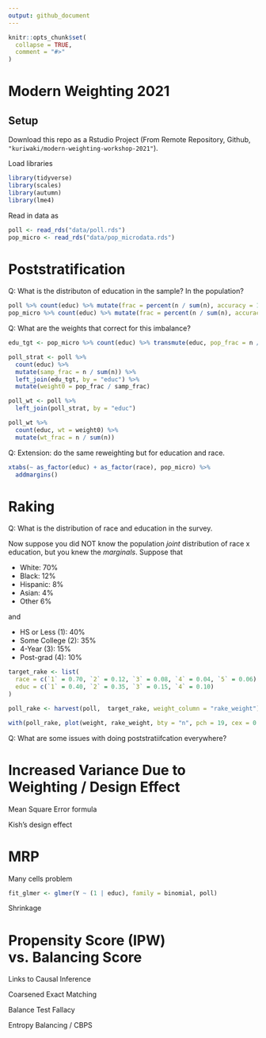 ```yaml
---
output: github_document
---
```


<!-- README.md is generated from README.Rmd. Please edit that file -->

```r
knitr::opts_chunk$set(
  collapse = TRUE,
  comment = "#>"
)
```

# Modern Weighting 2021

<!-- badges: start -->
<!-- badges: end -->



## Setup

Download this repo as a Rstudio Project (From Remote Repository, Github, `"kuriwaki/modern-weighting-workshop-2021"`).

Load libraries

```r
library(tidyverse)
library(scales)
library(autumn)
library(lme4)
```


Read in data as

```r
poll <- read_rds("data/poll.rds")
pop_micro <- read_rds("data/pop_microdata.rds")
```




# Poststratification

Q: What is the distributon of education in the sample? In the population?

```r
poll %>% count(educ) %>% mutate(frac = percent(n / sum(n), accuracy = 1))
pop_micro %>% count(educ) %>% mutate(frac = percent(n / sum(n), accuracy = 1))

```


Q: What are the weights that correct for this imbalance?

```r
edu_tgt <- pop_micro %>% count(educ) %>% transmute(educ, pop_frac = n / sum(n))

poll_strat <- poll %>% 
  count(educ) %>% 
  mutate(samp_frac = n / sum(n)) %>% 
  left_join(edu_tgt, by = "educ") %>% 
  mutate(weight0 = pop_frac / samp_frac)

poll_wt <- poll %>% 
  left_join(poll_strat, by = "educ")

poll_wt %>% 
  count(educ, wt = weight0) %>% 
  mutate(wt_frac = n / sum(n))
```


Q: Extension: do the same reweighting but for education and race.

```r
xtabs(~ as_factor(educ) + as_factor(race), pop_micro) %>% 
  addmargins()
```


# Raking

Q: What is the distribution of race and education in the survey. 

Now suppose you did NOT know the population _joint_ distribution of race x education, but you knew the _marginals_. Suppose that

* White: 70%
* Black: 12%
* Hispanic: 8%
* Asian: 4%
* Other 6%

and


* HS or Less (1): 40%
* Some College (2): 35%
* 4-Year (3): 15%
* Post-grad (4): 10%


```r
target_rake <- list(
  race = c(`1` = 0.70, `2` = 0.12, `3` = 0.08, `4` = 0.04, `5` = 0.06),
  educ = c(`1` = 0.40, `2` = 0.35, `3` = 0.15, `4` = 0.10)
)

poll_rake <- harvest(poll,  target_rake, weight_column = "rake_weight")
```


```r
with(poll_rake, plot(weight, rake_weight, bty = "n", pch = 19, cex = 0.5, xlab = "CCES weights"))
```


Q: What are some issues with doing poststratiifcation everywhere?

# Increased Variance Due to Weighting / Design Effect

Mean Square Error formula

Kish's design effect


# MRP

Many cells problem

```r
fit_glmer <- glmer(Y ~ (1 | educ), family = binomial, poll)
```


Shrinkage


# Propensity Score (IPW) vs. Balancing Score

Links to Causal Inference

Coarsened Exact Matching

Balance Test Fallacy

Entropy Balancing / CBPS

